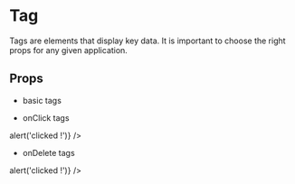

<Meta title="Components/Tag" />

# Tag

Tags are elements that display key data.
It is important to choose the right props for any given application.


## Props

<Props of={Tag} />

- basic tags

<Preview withSource="none">
    <Story name="Basic">
      <TagExamples />
    </Story>
</Preview>

- onClick tags

<Preview withSource="none">
    <Story name="onClick">
      <TagExamples onClick={() => alert('clicked !')} />
    </Story>
</Preview>

- onDelete tags

<Preview withSource="none">
    <Story name="onDelete">
      <TagExamples onDelete={() => alert('clicked !')} />
    </Story>
</Preview>